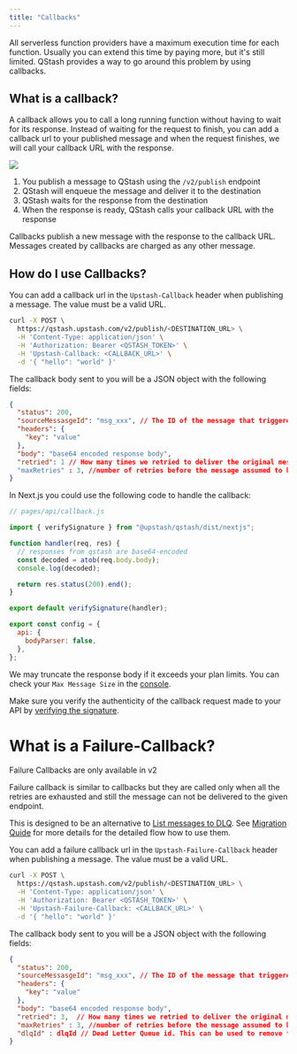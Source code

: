 ```yaml
---
title: "Callbacks"
---
```


All serverless function providers have a maximum execution time for each
function. Usually you can extend this time by paying more, but it's still
limited. QStash provides a way to go around this problem by using callbacks.

## What is a callback?

A callback allows you to call a long running function without having to wait for
its response. Instead of waiting for the request to finish, you can add a
callback url to your published message and when the request finishes, we will
call your callback URL with the response.

![](/img/qstash/callbacks.png)

1. You publish a message to QStash using the `/v2/publish` endpoint
2. QStash will enqueue the message and deliver it to the destination
3. QStash waits for the response from the destination
4. When the response is ready, QStash calls your callback URL with the response

Callbacks publish a new message with the response to the callback URL. Messages
created by callbacks are charged as any other message.

## How do I use Callbacks?

You can add a callback url in the `Upstash-Callback` header when publishing a
message. The value must be a valid URL.

```bash
curl -X POST \
  https://qstash.upstash.com/v2/publish/<DESTINATION_URL> \
  -H 'Content-Type: application/json' \
  -H 'Authorization: Bearer <QSTASH_TOKEN>' \
  -H 'Upstash-Callback: <CALLBACK_URL>' \
  -d '{ "hello": "world" }'
```

The callback body sent to you will be a JSON object with the following fields:

```json
{
  "status": 200,
  "sourceMessasgeId": "msg_xxx", // The ID of the message that triggered the callback
  "headers": {
    "key": "value"
  },
  "body": "base64 encoded response body",
  "retried": 1 // How many times we retried to deliver the original message
  "maxRetries" : 3, //number of retries before the message assumed to be failed to delivered.
}
```

In Next.js you could use the following code to handle the callback:

```js
// pages/api/callback.js

import { verifySignature } from "@upstash/qstash/dist/nextjs";

function handler(req, res) {
  // responses from qstash are base64-encoded
  const decoded = atob(req.body.body);
  console.log(decoded);

  return res.status(200).end();
}

export default verifySignature(handler);

export const config = {
  api: {
    bodyParser: false,
  },
};
```

We may truncate the response body if it exceeds your plan limits. You can check
your `Max Message Size` in the
[console](https://console.upstash.com/qstash?tab=details).

Make sure you verify the authenticity of the callback request made to your API
by
[verifying the signature](/qstash/features/security/#request-signing-optional).

# What is a Failure-Callback?

<Info>Failure Callbacks are only available in v2</Info>

Failure callback is similar to callbacks but they are called only when all the retries are exhausted and still 
the message can not be delivered to the given endpoint.

This is designed to be an alternative to [List messages to DLQ](/qstash/api/dlq/listMessages). See [Migration Quide](/qstash/migrating/v2#where-are-the-messages-in-v2) for more details for the detailed flow how to use them.

You can add a failure callback url in the `Upstash-Failure-Callback` header when publishing a
message. The value must be a valid URL.

```bash
curl -X POST \
  https://qstash.upstash.com/v2/publish/<DESTINATION_URL> \
  -H 'Content-Type: application/json' \
  -H 'Authorization: Bearer <QSTASH_TOKEN>' \
  -H 'Upstash-Failure-Callback: <CALLBACK_URL>' \
  -d '{ "hello": "world" }'
```

The callback body sent to you will be a JSON object with the following fields:

```json
{
  "status": 200,
  "sourceMessasgeId": "msg_xxx", // The ID of the message that triggered the callback
  "headers": {
    "key": "value"
  },
  "body": "base64 encoded response body",
  "retried": 3,  // How many times we retried to deliver the original message
  "maxRetries" : 3, //number of retries before the message assumed to be failed to delivered.
  "dlqId" : dlqId // Dead Letter Queue id. This can be used to remove the related message from DLQ.
}
```

